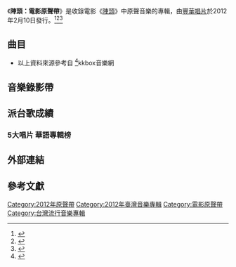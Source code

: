 {{otheruses|陣頭 (電影)}}
{{Infobox album
| Name =  陣頭：電影原聲帶<br />Leader Of The Parade/O.S.T.
| Type = 原聲帶
| Artist = 
| Longtype = ／國語
| Cover =  Leader Of The Parade.JPG
| Released = 2012年2月10日<ref name="music5">[http://www.5music.com.tw/CDList-C.asp?cdno=433395678598 陣頭 / 陣頭-電影原聲帶- 五大唱片] {{Wayback|url=http://www.5music.com.tw/CDList-C.asp?cdno=433395678598 |date=20150530224619 }} 五大唱片. {{zh-tw}}</ref>
| Length = 
| Genre = [[華語流行音樂|華語流行音樂]]
| Label =[[豐華唱片|豐華唱片]]
| Recording = 
| Producer = [[蕭旭甫|蕭旭甫]]、[[陳建寧|陳建寧]]、黃宣銘、[[黃韻玲|黃韻玲]]、[[鍾興民|鍾興民]]、林尚德
| Last album  = 
| This album  =  '''陣頭：電影原聲帶'''<br />（2012.2.10）
| Next album  =
}}
《'''陣頭：電影原聲帶'''》是收錄電影《[[陣頭_(電影)|陣頭]]》中原聲音樂的專輯，由[[豐華唱片|豐華唱片]]於2012年2月10日發行。<ref>{{cite web|title=陣頭|url=https://www.ccr.com.tw/goods/225515|publisher=佳佳唱片|accessdate=2015-05-30|archive-date=2015-05-31|archive-url=https://web.archive.org/web/20150531010259/https://www.ccr.com.tw/goods/225515|dead-url=no}}</ref><ref>{{cite web|title=陣頭：電影原聲帶 Leader Of The Parade|url=http://www.books.com.tw/exep/cdfile.php?item=0020157522|publisher=博客來|accessdate=2015-05-30|archive-date=2015-05-31|archive-url=https://web.archive.org/web/20150531010222/http://www.books.com.tw/exep/cdfile.php?item=0020157522|dead-url=no}}</ref><ref>{{cite web|title=陣頭電影原聲帶|url=http://www.forward.com.tw/ec_ViewProduct.asp?productid=827&sizeid=0|publisher=豐華唱片‧小燕家族官方網站／線上購物／瀏覽商品詳細介紹|accessdate=2015-05-30|archive-date=2015-05-30|archive-url=https://web.archive.org/web/20150530225238/http://www.forward.com.tw/ec_ViewProduct.asp?productid=827&sizeid=0|dead-url=no}}</ref>
==曲目==
{{tracklist
| collapsed       = 
| headline        = 陣頭
| extra_column    = 演唱
| total_length    = 
| all_writing     = 
| all_lyrics      = 
| all_music       =

| title1          = 陣頭 
| note1           = 
| writer1         = 
| lyrics1         = [[劉偉仁|劉偉仁]]
| music1          = [[劉偉仁|劉偉仁]]
| extra1          = [[柯有倫|柯有倫]]
| length1         = 3:52 
| title2          = 醒來後
| note2           = 
| writer2         = 
| lyrics2         =
| extra2          = [[柯有倫|柯有倫]]
| music2          = [[柯有倫|柯有倫]]、[[王振宇|王振宇]]
| length2         = 3:47 
| title3          = 追分
| note3           =
| writer3         = 
| lyrics3         = 
| music3          =
| extra3          = 
| length3         = 3:15 
| title4          = 挑釁
| note4           = 
| writer4         = 
| lyrics4         = 
| music4          = 
| extra4          =
| length4         = 1:11
| title5          = 阿母
| note5           = 
| writer5         = 
| lyrics5         = 
| music5          = 
| extra5          = 
| length5         = 1:53
| title6          = 不一樣的陣頭
| note6           =
| writer6         = 
| lyrics6         = 
| music6          = 
| extra6          = 
| length6         = 2:03 
| title7          = 迷幻森林
| note7           = 
| writer7         = 
| lyrics7         = 
| music7          = 
| extra7          = 
| length7         = 0:53 
| title8          = 愛你 
| note8           = 
| writer8         = 
| lyrics8         = [[柯有倫|柯有倫]]
| music8          = [[柯有倫|柯有倫]]、[[王振宇|王振宇]]
| extra8          = [[柯有倫|柯有倫]] 
| length8         = 3:35 
| title9          = 酒瓶
| note9           = 
| writer9         = 
| lyrics9         = 
| music9          = 
| extra9          = 
| length9         = 2:41 
| title10         = 出發啦
| note10          = 
| writer10        = 
| lyrics10        = 
| music10         = 
| extra10         = 
| length10        = 1:35
| title11         = 湊團
| note11          = 
| writer11        = 
| lyrics11        = 
| music11         = 
| extra11         = 
| length11        = 1:46 
| title12         = 雨中的三太子
| note12          = 
| writer12        = 
| lyrics12        = 
| music12         = 
| extra12         = 
| length12        = 1:45
| title13         = 再給我多一天  
| note13          = 
| writer13        = 
| lyrics13        = [[柯有倫|柯有倫]]
| music13         = [[柯有倫|柯有倫]]、[[王振宇|王振宇]]
| extra13         = [[柯有倫|柯有倫]]
| length13        = 4:21
| title14         = 彈珠汽水
| note14          = 
| writer14        = 
| lyrics14        = 
| music14         = 
| extra14         = 
| length14        = 2:53
| title15         = 枝仔冰
| note15          = 
| writer15        = 
| lyrics15        = 
| music15         = 
| extra15         = 
| length15        = 5:54
| title16         = 全力以赴 
| note16          = 
| writer16        = 
| lyrics16        = [[柯有倫|柯有倫]]
| music16         = [[柯有倫|柯有倫]]、[[王振宇|王振宇]]
| extra16         = [[柯有倫|柯有倫]]
| length16        = 3:38
| title17         = 陣頭序曲-怒濤
| note17          = 
| writer17        = 
| lyrics17        = 
| music17         = 
| extra17         = 
| length17        = 2:41 
| title18         = 陣頭（電影版）
| note18          = 
| writer18        = 
| lyrics18        = 
| music18         = 
| extra18         = 
| length18        = 3:30
}} 
*以上資料來源參考自 <ref>{{Cite web |url=http://tw.kkbox.com/album/2CMaTRj8dgpCT10F1E3z0091-index.html |title=電影《陣頭》kkbox音樂網相關資料 |access-date=2015-05-30 |archive-url=https://web.archive.org/web/20130515012553/http://tw.kkbox.com/album/2CMaTRj8dgpCT10F1E3z0091-index.html |archive-date=2013-05-15 |dead-url=yes }}</ref>kkbox音樂網

==音樂錄影帶==
==派台歌成績==
=== 5大唱片 華語專輯榜 ===
==外部連結==

== 參考文獻 ==
{{reflist}}
{{Portal bar|台灣|音樂}}

[[Category:2012年原聲帶|Category:2012年原聲帶]]
[[Category:2012年臺灣音樂專輯|Category:2012年臺灣音樂專輯]]
[[Category:電影原聲帶|Category:電影原聲帶]]
[[Category:台灣流行音樂專輯|Category:台灣流行音樂專輯]]